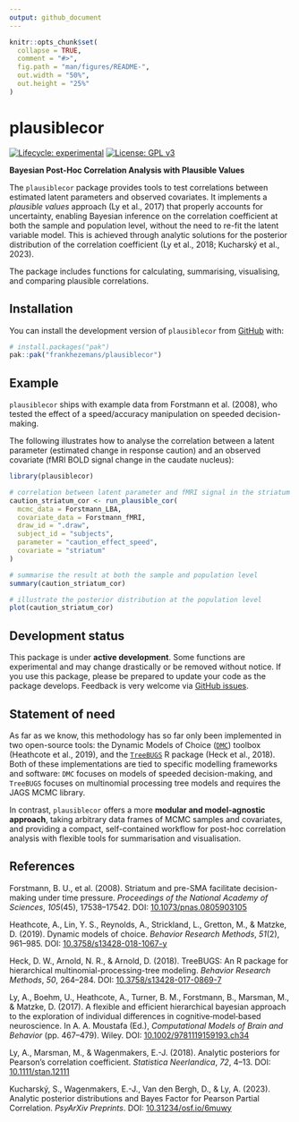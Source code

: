 ```yaml
---
output: github_document
---
```


<!-- README.md is generated from README.Rmd. Please edit that file -->

```r
knitr::opts_chunk$set(
  collapse = TRUE,
  comment = "#>",
  fig.path = "man/figures/README-",
  out.width = "50%",
  out.height = "25%"
)
```

# plausiblecor

<!-- badges: start -->
[![Lifecycle: experimental](https://img.shields.io/badge/lifecycle-experimental-orange.svg)](https://lifecycle.r-lib.org/articles/stages.html#experimental)
[![License: GPL v3](https://img.shields.io/badge/License-GPLv3-blue.svg)](https://www.gnu.org/licenses/gpl-3.0)
<!-- badges: end -->

**Bayesian Post-Hoc Correlation Analysis with Plausible Values**

The `plausiblecor` package provides tools to test correlations between estimated latent parameters and observed covariates. It implements a *plausible values* approach (Ly et al., 2017) that properly accounts for uncertainty, enabling Bayesian inference on the correlation coefficient at both the sample and population level, without the need to re-fit the latent variable model. This is achieved through analytic solutions for the posterior distribution of the correlation coefficient (Ly et al., 2018; Kucharský et al., 2023).

The package includes functions for calculating, summarising, visualising, and comparing plausible correlations.

## Installation

You can install the development version of `plausiblecor` from [GitHub](https://github.com/) with:

``` r
# install.packages("pak")
pak::pak("frankhezemans/plausiblecor")
```

## Example

`plausiblecor` ships with example data from Forstmann et al. (2008), who tested the effect of a speed/accuracy manipulation on speeded decision-making.

The following illustrates how to analyse the correlation between a latent parameter (estimated change in response caution) and an observed covariate (fMRI BOLD signal change in the caudate nucleus):

```r
library(plausiblecor)

# correlation between latent parameter and fMRI signal in the striatum
caution_striatum_cor <- run_plausible_cor(
  mcmc_data = Forstmann_LBA,
  covariate_data = Forstmann_fMRI,
  draw_id = ".draw",
  subject_id = "subjects",
  parameter = "caution_effect_speed",
  covariate = "striatum"
)

# summarise the result at both the sample and population level
summary(caution_striatum_cor)

# illustrate the posterior distribution at the population level
plot(caution_striatum_cor)
```

## Development status

This package is under **active development**. Some functions are experimental and may change drastically or be removed without notice. If you use this package, please be prepared to update your code as the package develops. Feedback is very welcome via [GitHub issues](https://github.com/frankhezemans/plausiblecor/issues).

## Statement of need

As far as we know, this methodology has so far only been implemented in two open-source tools: the Dynamic Models of Choice ([`DMC`](https://osf.io/pbwx8/)) toolbox (Heathcote et al., 2019), and the [`TreeBUGS`](https://github.com/danheck/TreeBUGS) R package (Heck et al., 2018). Both of these implementations are tied to specific modelling frameworks and software: `DMC` focuses on models of speeded decision-making, and `TreeBUGS` focuses on multinomial processing tree models and requires the JAGS MCMC library.  

In contrast, `plausiblecor` offers a more **modular and model-agnostic approach**, taking arbitrary data frames of MCMC samples and covariates, and providing a compact, self-contained workflow for post-hoc correlation analysis with flexible tools for summarisation and visualisation.

## References

Forstmann, B. U., et al. (2008). Striatum and pre-SMA facilitate decision-making under time pressure. *Proceedings of the National Academy of Sciences*, *105*(45), 17538–17542. DOI: [10.1073/pnas.0805903105](https://doi.org/10.1073/pnas.0805903105)

Heathcote, A., Lin, Y. S., Reynolds, A., Strickland, L., Gretton, M., & Matzke, D. (2019). Dynamic models of choice. *Behavior Research Methods*, *51*(2), 961–985. DOI: [10.3758/s13428-018-1067-y](https://doi.org/10.3758/s13428-018-1067-y)

Heck, D. W., Arnold, N. R., & Arnold, D. (2018). TreeBUGS: An R package for hierarchical multinomial-processing-tree modeling. *Behavior Research Methods*, *50*, 264–284. DOI: [10.3758/s13428-017-0869-7](https://doi.org/10.3758/s13428-017-0869-7)

Ly, A., Boehm, U., Heathcote, A., Turner, B. M., Forstmann, B., Marsman, M., & Matzke, D. (2017). A flexible and efficient hierarchical bayesian approach to the exploration of individual differences in cognitive‐model‐based neuroscience. In A. A. Moustafa (Ed.),  *Computational Models of Brain and Behavior* (pp. 467–479). Wiley. DOI: [10.1002/9781119159193.ch34](https://doi.org/10.1002/9781119159193.ch34)

Ly, A., Marsman, M., & Wagenmakers, E.-J. (2018). Analytic posteriors for Pearson's correlation coefficient. *Statistica Neerlandica*, *72*, 4–13. DOI: [10.1111/stan.12111](https://doi.org/10.1111/stan.12111)

Kucharský, S., Wagenmakers, E.-J., Van den Bergh, D., & Ly, A. (2023). Analytic posterior distributions and Bayes Factor for Pearson Partial Correlation. *PsyArXiv Preprints*. DOI: [10.31234/osf.io/6muwy](https://doi.org/10.31234/osf.io/6muwy)

